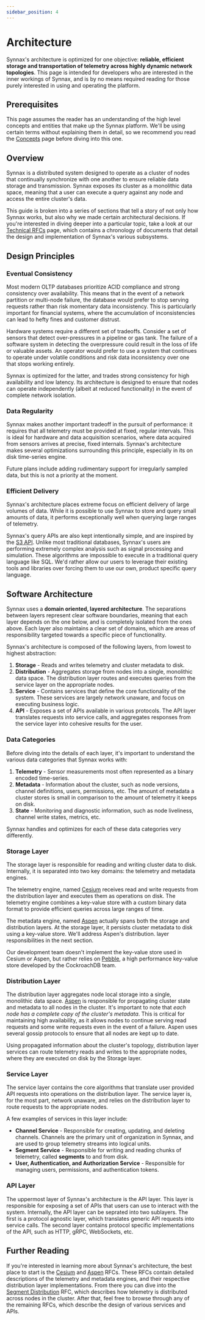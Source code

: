 ```yaml
---
sidebar_position: 4
---
```


# Architecture

Synnax's architecture is optimized for one objective: **reliable, efficient storage
and transportation of telemetry across highly dynamic network topologies**. This page
is intended for developers who are interested in the inner workings of Synnax,
and is by no means required reading for those purely interested in using and
operating the platform.

## Prerequisites

This page assumes the reader has an understanding of the high level concepts and
entities that make up the Synnax platform. We'll be using certain terms without
explaining them in detail, so we recommend you read the [Concepts](./concepts.mdx)
page before diving into this one.

## Overview

Synnax is a distributed system designed to operate as a cluster of nodes that
continually synchronize with one another to ensure reliable data storage and
transmission. Synnax exposes its cluster as a monolithic data space, meaning
that a user can execute a query against any node and access the entire cluster's
data.

This guide is broken into a series of sections that tell a story of not only
how Synnax works, but also why we made certain architectural decisions. If you're
interested in diving deeper into a particular topic, take a look at our [Technical
RFCs](../category/technical-rfcs) page, which contains a chronology of documents
that detail the design and implementation of Synnax's various subsystems.

## Design Principles

### Eventual Consistency

Most modern OLTP databases prioritize ACID compliance and strong consistency over
availability. This means that in the event of a network partition or multi-node
failure, the database would prefer to stop serving requests rather than risk
momentary data inconsistency. This is particularly important for financial systems, where
the accumulation of inconsistencies can lead to hefty fines and customer distrust.

Hardware systems require a different set of tradeoffs. Consider a set
of sensors that detect over-pressures in a pipeline or gas tank. The failure of
a software system in detecting the overpressure could result in the loss of life
or valuable assets. An operator would prefer to use a system that continues to
operate under volatile conditions and risk data inconsistency over one that
stops working entirely.

Synnax is optimized for the latter, and trades strong consistency for high
availability and low latency. Its architecture is designed to ensure that
nodes can operate independently (albeit at reduced functionality) in the event
of complete network isolation.

### Data Regularity

Synnax makes another important tradeoff in the pursuit of performance: it requires
that all telemetry must be provided at fixed, regular intervals. This is ideal
for hardware and data acquisition scenarios, where data acquired from sensors
arrives at precise, fixed internals. Synnax's architecture makes several optimizations
surrounding this principle, especially in its on disk time-series engine.

Future plans include adding rudimentary support for irregularly sampled data, but
this is not a priority at the moment.

### Efficient Delivery

Synnax's architecture places extreme focus on efficient delivery of large volumes
of data. While it is possible to use Synnax to store and query small amounts of
data, it performs exceptionally well when querying large ranges of telemetry.

Synnax's query APIs are also kept intentionally simple, and are inspired by
the [S3 API](https://docs.aws.amazon.com/AmazonS3/latest/API/API_Operations.html).
Unlike most traditional databases, Synnax's users are performing extremely complex
analysis such as signal processing and simulation. These algorithms
are impossible to execute in a traditional query language like SQL. We'd rather
allow our users to leverage their existing tools and libraries over forcing them
to use our own, product specific query language.

## Software Architecture

Synnax uses a **domain oriented, layered architecture**. The separations between layers
represent clear software boundaries, meaning that each layer depends on the one below,
and is completely isolated from the ones above. Each layer also maintains a clear set
of domains, which are areas of responsibility targeted towards a specific piece of
functionality.

Synnax's architecture is composed of the following layers, from lowest to highest abstraction:

1. **Storage** - Reads and writes telemetry and cluster metadata to disk.
2. **Distribution** - Aggregates storage from nodes into a single, monolithic data space.
   The distribution layer routes and executes queries from the service layer on the appropriate nodes.
3. **Service** - Contains services that define the core functionality of the system. These
   services are largely network unaware, and focus on executing business logic.
4. **API** - Exposes a set of APIs available in various protocols. The API layer translates
   requests into service calls, and aggregates responses from the service layer into cohesive results
   for the user.

### Data Categories

Before diving into the details of each layer, it's important to understand the various
data categories that Synnax works with:

1. **Telemetry** - Sensor measurements most often represented as a binary encoded time-series.
2. **Metadata** - Information about the cluster, such as node versions, channel definitions,
   users, permissions, etc. The amount of metadata a cluster stores is small in comparison
   to the amount of telemetry it keeps on disk.
3. **State** - Monitoring and diagnostic information, such as node liveliness, channel write
   states, metrics, etc.

Synnax handles and optimizes for each of these data categories very differently.

### Storage Layer

The storage layer is responsible for reading and writing cluster data to disk. Internally,
it is separated into two key domains: the telemetry and metadata engines.

The telemetry engine, named [Cesium](../rfc/1-220517-cesium-segment-storage) receives read
and write requests from the distribution layer and executes them as operations on disk.
The telemetry engine combines a key-value store with a custom binary data format to provide
efficient queries across large ranges of time.

The metadata engine, named [Aspen](../rfc/2-220518-aspen-distributed-storage) actually
spans both the storage and distribution layers. At the storage layer, it persists
cluster metadata to disk using a key-value store. We'll address Aspen's distribution.
layer responsibilities in the next section.

Our development team doesn't implement the key-value store used in Cesium or Aspen, but
rather relies on [Pebble](https://github.com/cockroachdb/pebble), a high performance key-value
store developed by the CockroachDB team.

### Distribution Layer

The distribution layer aggregates node local storage into a single, monolithic data space.
[Aspen](../rfc/2-220518-aspen-distributed-storage) is responsible for propagating cluster
state and metadata to all nodes in the cluster. It's important to note that _each node
has a complete copy of the cluster's metadata_. This is critical for maintaining
high availability, as it allows nodes to continue serving read requests and some write
requests even in the event of a failure. Aspen uses several gossip protocols to ensure
that all nodes are kept up to date.

Using propagated information about the cluster's topology, distribution layer services
can route telemetry reads and writes to the appropriate nodes, where they are executed
on disk by the Storage layer.

### Service Layer

The service layer contains the core algorithms that translate user provided API requests
into operations on the distribution layer. The service layer is, for the most part, network
unaware, and relies on the distribution layer to route requests to the appropriate nodes.

A few examples of services in this layer include:

- **Channel Service** - Responsible for creating, updating, and deleting channels. Channels
  are the primary unit of organization in Synnax, and are used to group telemetry streams
  into logical units.
- **Segment Service** - Responsible for writing and reading chunks of telemetry, called
  **segments** to and from disk.
- **User, Authentication, and Authorization Service** - Responsible for managing users,
  permissions, and authentication tokens.

### API Layer

The uppermost layer of Synnax's architecture is the API layer. This layer is responsible
for exposing a set of APIs that users can use to interact with the system. Internally,
the API layer can be seprated into two sublayers. The first is a protocol agnostic layer,
which translates generic API requests into service calls. The second layer contains protocol
specific implementations of the API, such as HTTP, gRPC, WebSockets, etc.

## Further Reading

If you're interested in learning more about Synnax's architecture, the best place to
start is the [Cesium](../rfc/1-220517-cesium-segment-storage) and [Aspen](../rfc/2-220518-aspen-distributed-storage)
RFCs. These RFCs contain detailed descriptions of the telemetry and metadata engines,
and their respective distribution layer implementations. From there you can dive into
the [Segment Distribution](../rfc/3-220604-segment-distribution) RFC, which describes
how telemetry is distributed across nodes in the cluster. After that, feel free to browse
through any of the remaining RFCs, which describe the design of various services and APIs.
